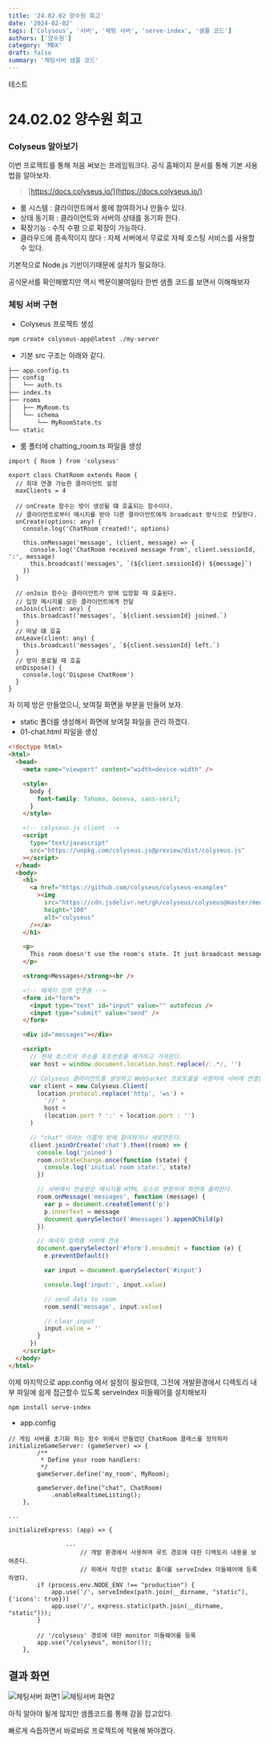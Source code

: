 ```yaml
---
title: '24.02.02 양수원 회고'
date: '2024-02-02'
tags: ['Colyseus', '서버', '체팅 서버', 'serve-index', '샘플 코드']
authors: ['양수원']
category: 'MDX'
draft: false
summary: '체팅서버 샘플 코드'
---
```


테스트

# 24.02.02 양수원 회고

### Colyseus 알아보기

이번 프로젝트를 통해 처음 써보는 프레임워크다. 공식 홈페이지 문서를 통해 기본 사용법을 알아보자.

> [https://docs.colyseus.io/](https://docs.colyseus.io/)

- 룸 시스템 : 클라이언트에서 룸에 참여하거나 만들수 있다.
- 상태 동기화 : 클라이언트와 서버의 상태를 동기화 한다.
- 확장기능 : 수직 수평 으로 확장이 가능하다.
- 클라우드에 종속적이지 않다 : 자체 서버에서 무료로 자체 호스팅 서비스를 사용할 수 있다.

기본적으로 Node.js 기반이기때문에 설치가 필요하다.

공식문서를 확인해봤지만 역시 백문이불여일타 한번 샘플 코드를 보면서 이해해보자

### 체팅 서버 구현

- Colyseus 프로젝트 생성

```bash
npm create colyseus-app@latest ./my-server
```

- 기본 src 구조는 아래와 같다.

```bash
├── app.config.ts
├── config
│   └── auth.ts
├── index.ts
├── rooms
│   ├── MyRoom.ts
│   └── schema
│       └── MyRoomState.ts
└── static
```

- 룸 폴터에 chatting_room.ts 파일을 생성

```tsx
import { Room } from 'colyseus'

export class ChatRoom extends Room {
  // 최대 연결 가능한 클라이언트 설정
  maxClients = 4

  // onCreate 함수는 방이 생성될 떄 호출되는 함수이다.
  // 클라이언트로부터 메시지를 받아 다른 클라이언트에게 broadcast 방식으로 전달한다.
  onCreate(options: any) {
    console.log('ChatRoom created!', options)

    this.onMessage('message', (client, message) => {
      console.log('ChatRoom received message from', client.sessionId, ':', message)
      this.broadcast('messages', `(${client.sessionId}) ${message}`)
    })
  }

  // onJoin 함수는 클라이언트가 방에 입장할 때 호출된다.
  // 입장 메시지를 모든 클라이언트에게 전달
  onJoin(client: any) {
    this.broadcast('messages', `${client.sessionId} joined.`)
  }
  // 떠날 떄 호출
  onLeave(client: any) {
    this.broadcast('messages', `${client.sessionId} left.`)
  }
  // 방이 종료될 때 호출
  onDispose() {
    console.log('Dispose ChatRoom')
  }
}
```

자 이제 방은 만들었으니, 보여질 화면을 부분을 만들어 보자.

- static 폴더를 생성해서 화면에 보여질 파일을 관리 하겠다.
- 01-chat.html 파일을 생성

```html
<!doctype html>
<html>
  <head>
    <meta name="viewport" content="width=device-width" />

    <style>
      body {
        font-family: Tahoma, Geneva, sans-serif;
      }
    </style>

    <!-- colyseus.js client -->
    <script
      type="text/javascript"
      src="https://unpkg.com/colyseus.js@preview/dist/colyseus.js"
    ></script>
  </head>
  <body>
    <h1>
      <a href="https://github.com/colyseus/colyseus-examples"
        ><img
          src="https://cdn.jsdelivr.net/gh/colyseus/colyseus@master/media/header.png"
          height="100"
          alt="colyseus"
      /></a>
    </h1>

    <p>
      This room doesn't use the room's state. It just broadcast messages through "broadcast" method.
    </p>

    <strong>Messages</strong><br />

    <!-- 메세지 입력 인풋폼 -->
    <form id="form">
      <input type="text" id="input" value="" autofocus />
      <input type="submit" value="send" />
    </form>

    <div id="messages"></div>

    <script>
      // 현재 호스트의 주소를 포트번호를 제거하고 가져온다.
      var host = window.document.location.host.replace(/:.*/, '')

      // Colyseus 클라이언트를 생성하고 WebSocket 프로토콜을 사영하여 서버에 연결한다.
      var client = new Colyseus.Client(
        location.protocol.replace('http', 'ws') +
          '//' +
          host +
          (location.port ? ':' + location.port : '')
      )

      // "chat" 이라는 이름의 방에 참여하거나 새로만든다.
      client.joinOrCreate('chat').then((room) => {
        console.log('joined')
        room.onStateChange.once(function (state) {
          console.log('initial room state:', state)
        })

        // 서버에서 전송받은 메시지를 HTML 요소로 변환하여 화면에 출력한다.
        room.onMessage('messages', function (message) {
          var p = document.createElement('p')
          p.innerText = message
          document.querySelector('#messages').appendChild(p)
        })

        // 메세지 입력폼 서버에 전송
        document.querySelector('#form').onsubmit = function (e) {
          e.preventDefault()

          var input = document.querySelector('#input')

          console.log('input:', input.value)

          // send data to room
          room.send('message', input.value)

          // clear input
          input.value = ''
        }
      })
    </script>
  </body>
</html>
```

이제 마지막으로 app.config 에서 설정이 필요한데, 그전에 개발환경에서 디렉토리 내부 파일에 쉽게 접근할수 있도록 serveIndex 미들웨어를 설치해보자

```bash
npm install serve-index
```

- app.config

```tsx
// 게임 서버를 초기화 하는 함수 위에서 만들었던 ChatRoom 클래스를 정의하자
initializeGameServer: (gameServer) => {
        /**
         * Define your room handlers:
         */
        gameServer.define('my_room', MyRoom);

        gameServer.define("chat", ChatRoom)
            .enableRealtimeListing();
    },

...

initializeExpress: (app) => {

				...
					// 개발 환경에서 사용하며 루트 경로에 대한 디렉토리 내용을 보여준다.
					// 위에서 작성한 static 폴더를 serveIndex 미들웨어에 등록 하였다.
        if (process.env.NODE_ENV !== "production") {
            app.use('/', serveIndex(path.join(__dirname, "static"), {'icons': true}))
            app.use('/', express.static(path.join(__dirname, "static")));
        }

        // '/colyseus' 경로에 대한 monitor 미들웨어를 등록
        app.use("/colyseus", monitor());
    },

```

## 결과 화면

![체팅서버 화면1](https://cvws.icloud-content.com/B/AVMIY_BEs_q5mD2K9PfJVQri66O_ASJ0tz82ZcfjFuZPgKUbTjgNYo7W/Chatting2.png?o=AiuayEosbpimEC0rjj___Gvc1S6G4gi2WglQPS0Gbbx4&v=1&x=3&a=CAogJns5-uYw4l4c4tHDLvQ-kTrpKyYeAcztDiRRa8WwDyESbxCUz7LM1jEYlKyOztYxIgEAUgTi66O_WgQNYo7WaidF1G-BmTx1agjNb1JkYXH_zyu6WM0BEygE340-OUH7-fwyUepmLUpyJyKnxLQCZfDVOODbs7eempFQema9LCdDmQcU7LSzIYaekVnytL0QLg&e=1706876442&fl=&r=5f243c3b-fbe8-4d0e-a8d1-cd836dc45fda-1&k=V0YY4b9IgdYU6uAuUb4AfA&ckc=com.apple.clouddocs&ckz=com.apple.CloudDocs&p=65&s=zgADaArzIe8LOfsbAhI_WzYL1NU&cd=i)
![체팅서버 화면2](https://cvws.icloud-content.com/B/AZZSBS3jaHcnKxszrt-TEGjVGa2hAau0lCcWswp9OcpE1Ax0Vw3lrvAi/Chatting1.png?o=AguUCk87Ht7jjc0BZRi2GWGt-pQtPRAEzbml8jFX93Z9&v=1&x=3&a=CAogWGs0_4DxaQJPZWSp1VvcBzCihm3n4SPpgdymMQ30G70SbxDfuLzM1jEY35WYztYxIgEAUgTVGa2hWgTlrvAiaicKXno4IM2NtoooTb_fPZz6iflV8GNY8cu_HIBldn162QEF-7vcYkNyJ4mpyr_2HLW2VMY2pmvMO_NUicCT8sSyIAzWdSSjPHWlAY09BdIQEQ&e=1706876603&fl=&r=45513219-a8d8-450b-9640-d90c48cd1afb-1&k=5Cr6yM-ijKynv85ad1-UJw&ckc=com.apple.clouddocs&ckz=com.apple.CloudDocs&p=65&s=Lp1LJTtyZF90tcJoI0USHTylpvs&cd=i)

아직 알아야 될게 많지만 샘플코드를 통해 감을 잡고있다.

빠르게 슥듭하면서 바로바로 프로젝트에 적용해 봐야겠다.
